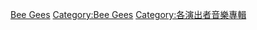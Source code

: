 {{see also|:Category:Bee Gees歌曲}}

[[Category:澳洲音樂專輯|Bee Gees]]
[[Category:Bee_Gees|Category:Bee Gees]]
[[Category:各演出者音樂專輯|Category:各演出者音樂專輯]]